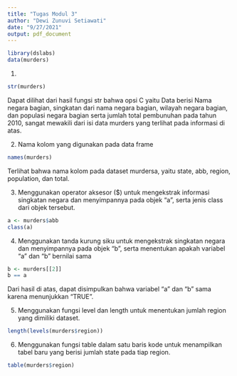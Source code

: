 ---
title: "Tugas Modul 3"
author: "Dewi Zunuvi Setiawati"
date: "9/27/2021"
output: pdf_document
---

```{r}
library(dslabs)
data(murders)
```


1)
```{r}
str(murders)
```
Dapat dilihat dari hasil fungsi str bahwa opsi C yaitu Data berisi Nama negara bagian, singkatan dari nama negara bagian, wilayah
negara bagian, dan populasi negara bagian serta jumlah total pembunuhan pada tahun 2010, sangat mewakili dari isi data murders yang terlihat pada informasi di atas.

2) Nama kolom yang digunakan pada data frame
```{r}
names(murders)
```
Terlihat bahwa nama kolom pada dataset murdersa, yaitu state, abb, region, population, dan total.

3) Menggunakan operator aksesor ($) untuk mengekstrak informasi singkatan negara dan menyimpannya pada objek “a", serta jenis class dari objek tersebut. 
```{r}
a <- murders$abb
class(a)
```

4) Menggunakan tanda kurung siku untuk mengekstrak singkatan negara dan menyimpannya pada objek “b”, serta menentukan apakah variabel “a” dan “b” bernilai sama 
```{r}
b <- murders[[2]]
b == a
```
Dari hasil di atas, dapat disimpulkan bahwa variabel "a" dan "b" sama karena menunjukkan "TRUE".

5) Menggunakan fungsi level dan length untuk menentukan jumlah region yang dimiliki dataset.

```{r}
length(levels(murders$region))
```

6) Menggunakan fungsi table dalam satu baris kode untuk menampilkan tabel baru yang berisi jumlah state pada tiap region.
```{r}
table(murders$region)
```

